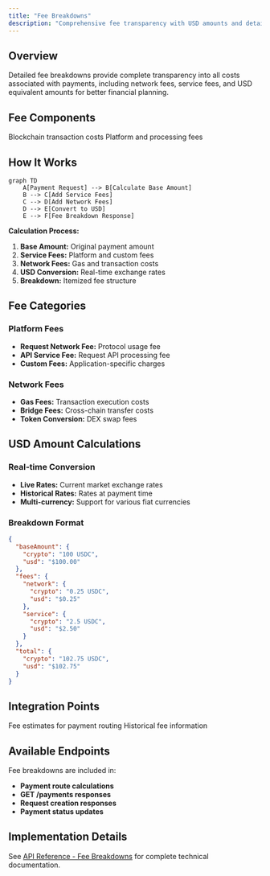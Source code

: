 ```yaml
---
title: "Fee Breakdowns"
description: "Comprehensive fee transparency with USD amounts and detailed cost structures"
---
```


## Overview

Detailed fee breakdowns provide complete transparency into all costs associated with payments, including network fees, service fees, and USD equivalent amounts for better financial planning.

## Fee Components

<CardGroup cols={2}>
  <Card title="Network Fees" icon="network-wired">
    Blockchain transaction costs
  </Card>
  
  <Card title="Service Fees" icon="handshake">
    Platform and processing fees
  </Card>
</CardGroup>

## How It Works

```mermaid
graph TD
    A[Payment Request] --> B[Calculate Base Amount]
    B --> C[Add Service Fees]
    C --> D[Add Network Fees]
    D --> E[Convert to USD]
    E --> F[Fee Breakdown Response]
```

**Calculation Process:**
1. **Base Amount:** Original payment amount
2. **Service Fees:** Platform and custom fees
3. **Network Fees:** Gas and transaction costs
4. **USD Conversion:** Real-time exchange rates
5. **Breakdown:** Itemized fee structure

## Fee Categories

### Platform Fees
- **Request Network Fee:** Protocol usage fee
- **API Service Fee:** Request API processing fee
- **Custom Fees:** Application-specific charges

### Network Fees
- **Gas Fees:** Transaction execution costs
- **Bridge Fees:** Cross-chain transfer costs
- **Token Conversion:** DEX swap fees

## USD Amount Calculations

### Real-time Conversion
- **Live Rates:** Current market exchange rates
- **Historical Rates:** Rates at payment time
- **Multi-currency:** Support for various fiat currencies

### Breakdown Format
```json
{
  "baseAmount": {
    "crypto": "100 USDC",
    "usd": "$100.00"
  },
  "fees": {
    "network": {
      "crypto": "0.25 USDC",
      "usd": "$0.25"
    },
    "service": {
      "crypto": "2.5 USDC", 
      "usd": "$2.50"
    }
  },
  "total": {
    "crypto": "102.75 USDC",
    "usd": "$102.75"
  }
}
```

## Integration Points

<CardGroup cols={2}>
  <Card title="Payment Routes" icon="route">
    Fee estimates for payment routing
  </Card>
  
  <Card title="Payment Queries" icon="magnifying-glass">
    Historical fee information
  </Card>
</CardGroup>

## Available Endpoints

Fee breakdowns are included in:
- **Payment route calculations**
- **GET /payments responses**
- **Request creation responses**
- **Payment status updates**

## Implementation Details

See [API Reference - Fee Breakdowns](/api-reference/fee-breakdowns) for complete technical documentation.